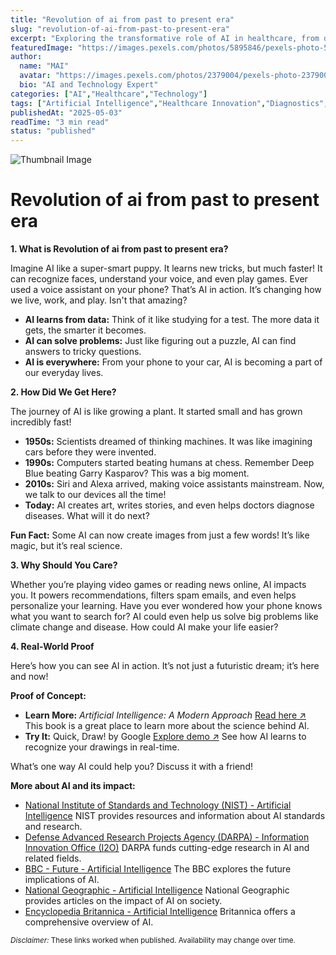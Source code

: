 ```yaml
---
title: "Revolution of ai from past to present era"
slug: "revolution-of-ai-from-past-to-present-era"
excerpt: "Exploring the transformative role of AI in healthcare, from diagnostics to drug discovery."
featuredImage: "https://images.pexels.com/photos/5895846/pexels-photo-5895846.jpeg?auto=compress&cs=tinysrgb&w=1260&h=750&dpr=1"
author:
  name: "MAI"
  avatar: "https://images.pexels.com/photos/2379004/pexels-photo-2379004.jpeg?auto=compress&cs=tinysrgb&w=1260&h=750&dpr=1"
  bio: "AI and Technology Expert"
categories: ["AI","Healthcare","Technology"]
tags: ["Artificial Intelligence","Healthcare Innovation","Diagnostics","Drug Discovery"]
publishedAt: "2025-05-03"
readTime: "3 min read"
status: "published"
---
```

![Thumbnail Image](https://images.pexels.com/photos/5895846/pexels-photo-5895846.jpeg?auto=compress&cs=tinysrgb&w=1260&h=750&dpr=1 "AI in Healthcare")

# Revolution of ai from past to present era

**1. What is Revolution of ai from past to present era?**

Imagine AI like a super-smart puppy.  It learns new tricks, but much faster!  It can recognize faces, understand your voice, and even play games.  Ever used a voice assistant on your phone? That’s AI in action. It’s changing how we live, work, and play.  Isn't that amazing?

* **AI learns from data:** Think of it like studying for a test.  The more data it gets, the smarter it becomes.
* **AI can solve problems:** Just like figuring out a puzzle, AI can find answers to tricky questions.
* **AI is everywhere:** From your phone to your car, AI is becoming a part of our everyday lives.

**2. How Did We Get Here?**

The journey of AI is like growing a plant.  It started small and has grown incredibly fast!

* **1950s:**  Scientists dreamed of thinking machines.  It was like imagining cars before they were invented.
* **1990s:** Computers started beating humans at chess. Remember Deep Blue beating Garry Kasparov? This was a big moment.
* **2010s:**  Siri and Alexa arrived, making voice assistants mainstream.  Now, we talk to our devices all the time!
* **Today:**  AI creates art, writes stories, and even helps doctors diagnose diseases.  What will it do next?

**Fun Fact:**  Some AI can now create images from just a few words!  It’s like magic, but it’s real science.

**3. Why Should You Care?**

Whether you’re playing video games or reading news online, AI impacts you.  It powers recommendations, filters spam emails, and even helps personalize your learning.  Have you ever wondered how your phone knows what you want to search for?  AI could even help us solve big problems like climate change and disease.  How could AI make your life easier?

**4. Real-World Proof**

Here’s how you can see AI in action.  It’s not just a futuristic dream; it’s here and now!

**Proof of Concept:**

* **Learn More:** *Artificial Intelligence: A Modern Approach* <a href="https://aima.cs.berkeley.edu/" target="_blank">Read here ↗</a>  This book is a great place to learn more about the science behind AI.
* **Try It:**  Quick, Draw! by Google <a href="https://quickdraw.withgoogle.com/" target="_blank">Explore demo ↗</a>  See how AI learns to recognize your drawings in real-time.

What’s one way AI could help you? Discuss it with a friend!


**More about AI and its impact:**

* <a href="https://www.nist.gov/artificial-intelligence" target="_blank">National Institute of Standards and Technology (NIST) - Artificial Intelligence</a>  NIST provides resources and information about AI standards and research.
* <a href="https://www.darpa.mil/about-us/offices/iao" target="_blank">Defense Advanced Research Projects Agency (DARPA) - Information Innovation Office (I2O)</a> DARPA funds cutting-edge research in AI and related fields.
* <a href="https://www.bbc.com/future/tags/artificial-intelligence" target="_blank">BBC - Future - Artificial Intelligence</a>  The BBC explores the future implications of AI.
* <a href="https://www.nationalgeographic.com/science/article/150525-artificial-intelligence-ai-science-technology" target="_blank">National Geographic - Artificial Intelligence</a>  National Geographic provides articles on the impact of AI on society.
* <a href="https://www.britannica.com/technology/artificial-intelligence" target="_blank">Encyclopedia Britannica - Artificial Intelligence</a>  Britannica offers a comprehensive overview of AI.


<small> *Disclaimer:* These links worked when published. Availability may change over time.</small>
